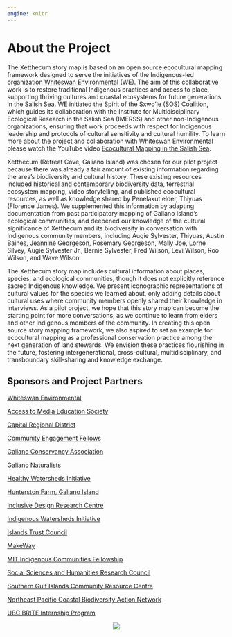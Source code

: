 ```yaml
---
engine: knitr
---
```


::: {.column-screen}
::: {.hero-banner style="background-image: url('files/banner_about.png');"}
:::
:::

# About the Project

The Xetthecum story map is based on an open source ecocultural mapping framework designed to serve the initiatives of the Indigenous-led organization [Whiteswan Environmental](https://www.whiteswanenvironmental.org/digital-ecocultural-mapping.html) (WE). The aim of this collaborative work is to restore traditional Indigenous practices and access to place, supporting thriving cultures and coastal ecosystems for future generations in the Salish Sea. WE initiated the Spirit of the Sxwo’le (SOS) Coalition, which guides its collaboration with the Institute for Multidisciplinary Ecological Research in the Salish Sea (IMERSS) and other non-Indigenous organizations, ensuring that work proceeds with respect for Indigenous leadership and protocols of cultural sensitivity and cultural humility. To learn more about the project and collaboration with Whiteswan Environmental please watch the YouTube video [Ecocultural Mapping in the Salish Sea](https://www.youtube.com/watch?v=0v84S7DeORU).

Xetthecum (Retreat Cove, Galiano Island) was chosen for our pilot project because there was already a fair amount of existing information regarding the area’s biodiversity and cultural history. These existing resources included historical and contemporary biodiversity data, terrestrial ecosystem mapping, video storytelling, and published ecocultural resources, as well as knowledge shared by Penelakut elder, Thiyuas (Florence James). We supplemented this information by adapting documentation from past participatory mapping of Galiano Island's ecological communities, and deepened our knowledge of the cultural significance of Xetthecum and its biodiversity in conversation with Indigenous community members, including Augie Sylvester, Thiyuas, Austin Baines, Jeannine Georgeson, Rosemary Georgeson, Mally Joe, Lorne Silvey, Augie Sylvester Jr., Bernie Sylvester, Fred Wilson, Levi Wilson, Roo Wilson, and Wave Wilson.

The Xetthecum story map includes cultural information about places, species, and ecological communities, though it does not explicitly reference sacred Indigenous knowledge. We present iconographic representations of cultural values for the species we learned about, only adding details about cultural uses where community members openly shared their knowledge in interviews. As a pilot project, we hope that this story map can become the starting point for more conversations, as we continue to learn from elders and other Indigenous members of the community. In creating this open source story mapping framework, we also aspired to set an example for ecocultural mapping as a professional conservation practice among the next generation of land stewards. We envision these practices flourishing in the future, fostering intergenerational, cross-cultural, multidisciplinary, and transboundary skill-sharing and knowledge exchange.

## Sponsors and Project Partners

[Whiteswan Environmental](https://www.whiteswanenvironmental.org/)

[Access to Media Education Society](https://accesstomedia.org)

[Capital Regional District](https://www.crd.bc.ca/)

[Community Engagement Fellows](https://www.cefellows.org)

[Galiano Conservancy Association](https://galianoconservancy.ca)

[Galiano Naturalists]()

[Healthy Watersheds Initiative](https://healthywatersheds.ca/)

[Hunterston Farm, Galiano Island]()

[Inclusive Design Research Centre](https://idrc.ocadu.ca/)

[Indigenous Watersheds Initiative](https://www.indigenouswatersheds.ca/)

[Islands Trust Council](https://islandstrust.bc.ca/about-us/governanc  e/islands-trust-council/)

[MakeWay](https://makeway.org/)

[MIT Indigenous Communities   Fellowship](https://solve.mit.edu/challenges/2021-indigenous-communit  ies-fellowship/solutions/48268/application)

[Social Sciences and Humanities Research   Council](https://www.sshrc-crsh.gc.ca/home-accueil-eng.aspx)

[Southern Gulf Islands Community Resource   Centre](https://www.sgicommunityresources.ca/)

[Northeast Pacific Coastal Biodiversity Action   Network](https://oceandecadenortheastpacific.org/projects/northeast-pacific-coastal-biodiversity-action-network)

[UBC BRITE Internship Program](https://biodiversity.ubc.ca/training-and-award-opportunities  /brite/brite-internships)


::: {.column-page}
<center>
![](files/icon_array.png)
</center>
:::
